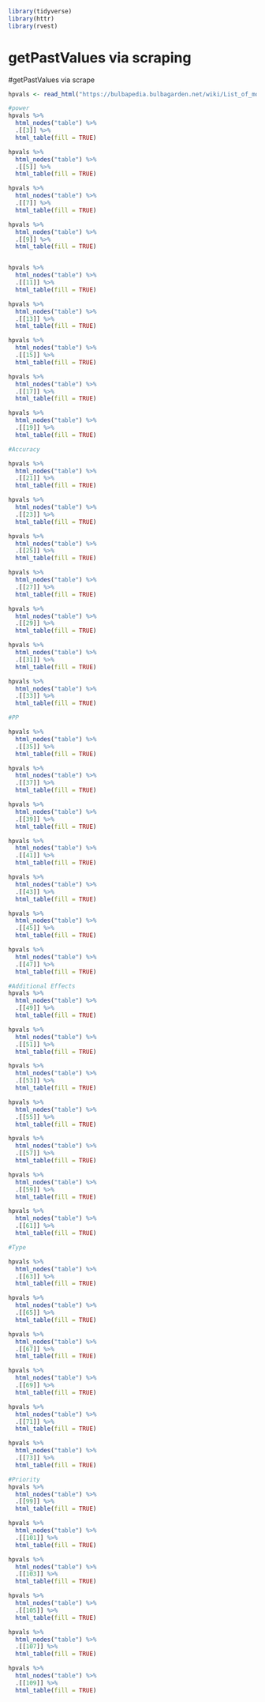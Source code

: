 ```r
library(tidyverse)
library(httr)
library(rvest)
```


# getPastValues via scraping
#getPastValues via scrape

```r
hpvals <- read_html("https://bulbapedia.bulbagarden.net/wiki/List_of_modified_moves")

#power
hpvals %>% 
  html_nodes("table") %>% 
  .[[3]] %>% 
  html_table(fill = TRUE)

hpvals %>% 
  html_nodes("table") %>% 
  .[[5]] %>% 
  html_table(fill = TRUE)

hpvals %>% 
  html_nodes("table") %>% 
  .[[7]] %>% 
  html_table(fill = TRUE)

hpvals %>% 
  html_nodes("table") %>% 
  .[[9]] %>% 
  html_table(fill = TRUE)


hpvals %>% 
  html_nodes("table") %>% 
  .[[11]] %>% 
  html_table(fill = TRUE)

hpvals %>% 
  html_nodes("table") %>% 
  .[[13]] %>% 
  html_table(fill = TRUE)

hpvals %>% 
  html_nodes("table") %>% 
  .[[15]] %>% 
  html_table(fill = TRUE)

hpvals %>% 
  html_nodes("table") %>% 
  .[[17]] %>% 
  html_table(fill = TRUE)

hpvals %>% 
  html_nodes("table") %>% 
  .[[19]] %>% 
  html_table(fill = TRUE)

```

```r
#Accuracy

hpvals %>% 
  html_nodes("table") %>% 
  .[[21]] %>% 
  html_table(fill = TRUE)

hpvals %>% 
  html_nodes("table") %>% 
  .[[23]] %>% 
  html_table(fill = TRUE)

hpvals %>% 
  html_nodes("table") %>% 
  .[[25]] %>% 
  html_table(fill = TRUE)

hpvals %>% 
  html_nodes("table") %>% 
  .[[27]] %>% 
  html_table(fill = TRUE)

hpvals %>% 
  html_nodes("table") %>% 
  .[[29]] %>% 
  html_table(fill = TRUE)

hpvals %>% 
  html_nodes("table") %>% 
  .[[31]] %>% 
  html_table(fill = TRUE)

hpvals %>% 
  html_nodes("table") %>% 
  .[[33]] %>% 
  html_table(fill = TRUE)
```
```r
#PP

hpvals %>% 
  html_nodes("table") %>% 
  .[[35]] %>% 
  html_table(fill = TRUE)

hpvals %>% 
  html_nodes("table") %>% 
  .[[37]] %>% 
  html_table(fill = TRUE)

hpvals %>% 
  html_nodes("table") %>% 
  .[[39]] %>% 
  html_table(fill = TRUE)

hpvals %>% 
  html_nodes("table") %>% 
  .[[41]] %>% 
  html_table(fill = TRUE)

hpvals %>% 
  html_nodes("table") %>% 
  .[[43]] %>% 
  html_table(fill = TRUE)

hpvals %>% 
  html_nodes("table") %>% 
  .[[45]] %>% 
  html_table(fill = TRUE)

hpvals %>% 
  html_nodes("table") %>% 
  .[[47]] %>% 
  html_table(fill = TRUE)

#Additional Effects
hpvals %>% 
  html_nodes("table") %>% 
  .[[49]] %>% 
  html_table(fill = TRUE)

hpvals %>% 
  html_nodes("table") %>% 
  .[[51]] %>% 
  html_table(fill = TRUE)

hpvals %>% 
  html_nodes("table") %>% 
  .[[53]] %>% 
  html_table(fill = TRUE)

hpvals %>% 
  html_nodes("table") %>% 
  .[[55]] %>% 
  html_table(fill = TRUE)

hpvals %>% 
  html_nodes("table") %>% 
  .[[57]] %>% 
  html_table(fill = TRUE)

hpvals %>% 
  html_nodes("table") %>% 
  .[[59]] %>% 
  html_table(fill = TRUE)

hpvals %>% 
  html_nodes("table") %>% 
  .[[61]] %>% 
  html_table(fill = TRUE)
```

```r
#Type

hpvals %>% 
  html_nodes("table") %>% 
  .[[63]] %>% 
  html_table(fill = TRUE)

hpvals %>% 
  html_nodes("table") %>% 
  .[[65]] %>% 
  html_table(fill = TRUE)

hpvals %>% 
  html_nodes("table") %>% 
  .[[67]] %>% 
  html_table(fill = TRUE)

hpvals %>% 
  html_nodes("table") %>% 
  .[[69]] %>% 
  html_table(fill = TRUE)

hpvals %>% 
  html_nodes("table") %>% 
  .[[71]] %>% 
  html_table(fill = TRUE)

hpvals %>% 
  html_nodes("table") %>% 
  .[[73]] %>% 
  html_table(fill = TRUE)

#Priority
hpvals %>% 
  html_nodes("table") %>% 
  .[[99]] %>% 
  html_table(fill = TRUE)

hpvals %>% 
  html_nodes("table") %>% 
  .[[101]] %>% 
  html_table(fill = TRUE)

hpvals %>% 
  html_nodes("table") %>% 
  .[[103]] %>% 
  html_table(fill = TRUE)

hpvals %>% 
  html_nodes("table") %>% 
  .[[105]] %>% 
  html_table(fill = TRUE)

hpvals %>% 
  html_nodes("table") %>% 
  .[[107]] %>% 
  html_table(fill = TRUE)

hpvals %>% 
  html_nodes("table") %>% 
  .[[109]] %>% 
  html_table(fill = TRUE)
```